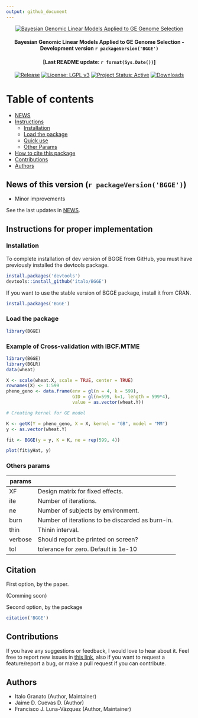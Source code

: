 ```yaml
---
output: github_document
---
```


<p align="center">
  <a href="https://github.com/italo-granato/BGGE">
    <img src="Logo.png" alt="Bayesian Genomic Linear Models Applied to GE Genome Selection"/>
  </a>
  <h4 align="center">
  Bayesian Genomic Linear Models Applied to GE Genome Selection - Development version `r packageVersion('BGGE')`
  </h4>
  <h4 align="center">
    [Last README update: `r format(Sys.Date())`]
  </h4>
  <p align="center">
    [![Release][release-badge]][cran]
    [![License: LGPL v3][LGPL-badge]][LGPL]
    [![Project Status: Active][status-bagde]][status]
    [![Downloads][downloads-badge]][cran]
  </p>
</p>

# Table of contents
  - [NEWS](#news)
  - [Instructions](#instructions)
    - [Installation](#install)
    - [Load the package](#package)
    - [Quick use](#example1)
    - [Other Params](#params)
  - [How to cite this package](#cite)
  - [Contributions](#contributions)
  - [Authors](#authors)

<h2 id="news">
  News of this version (`r packageVersion('BGGE')`)
</h2>
  * Minor improvements

See the last updates in [NEWS](NEWS.md).

<h2 id="instructions">
  Instructions for proper implementation
</h2>

<h3 id="install">
  Installation
</h3>

To complete installation of dev version of BGGE from GitHub, you must have previously installed the devtools package.

```r
install.packages('devtools')
devtools::install_github('italo/BGGE')
```

If you want to use the stable version of BGGE package, install it from CRAN.
```r
install.packages('BGGE')
```

<h3 id="package">
  Load the package
</h3>

```r
library(BGGE)
```

<h3 id="example1">
  Example of Cross-validation with IBCF.MTME
</h3>

```r
library(BGGE)
library(BGLR)
data(wheat)

X <- scale(wheat.X, scale = TRUE, center = TRUE)
rownames(X) <- 1:599
pheno_geno <- data.frame(env = gl(n = 4, k = 599), 
                         GID = gl(n=599, k=1, length = 599*4),
                         value = as.vector(wheat.Y))

# Creating kernel for GE model

K <- getK(Y = pheno_geno, X = X, kernel = "GB", model = "MM")
y <- as.vector(wheat.Y)

fit <- BGGE(y = y, K = K, ne = rep(599, 4))

plot(fit$yHat, y)
```


<h3 id="params">
  Others params
</h3>

| params |      |
|--------|------|
| XF      | Design matrix for fixed effects. |
| ite     | Number of iterations. |
| ne      | Number of subjects by environment. |
| burn    | Number of iterations to be discarded as burn-in. |
|thin     | Thinin interval. |
| verbose | Should report be printed on screen? |
| tol      | tolerance for zero. Default is 1e-10 |

<h2 id="cite">
  Citation
</h2>

First option, by the paper.

(Comming soon)

Second option, by the package
```r
citation('BGGE')
```

<h2 id="contributions">
  Contributions
</h2>

If you have any suggestions or feedback, I would love to hear about it. Feel free to report new issues in [this link](https://github.com/italo/BGGE/issues/new), also if you want to request a feature/report a bug, or make a pull request if you can contribute.

<h2 id="authors">
  Authors
</h2>
 - Italo Granato (Author, Maintainer)
 - Jaime D. Cuevas D. (Author)
 - Francisco J. Luna-Vázquez (Author, Maintainer)


[LGPL-badge]: https://img.shields.io/badge/License-LGPL%20v3-blue.svg "LGPL, Version 2.0"
[status-bagde]: http://www.repostatus.org/badges/latest/active.svg "status"
[downloads-badge]: https://cranlogs.r-pkg.org/badges/BGGE "IBCF.MTME cranlogs"
[release-badge]: http://www.r-pkg.org/badges/version-ago/BGGE "IBCF.MTME release"
[cran]: https://cran.r-project.org/package=BGGE "CRAN Page"
[LGPL]: https://www.gnu.org/licenses/lgpl-3.0 "LGPL, Version 2.0"
[status]: http://www.repostatus.org/#active "status - active"